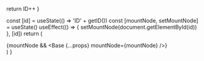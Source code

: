 
<Meta title="Components/Modal/WalletSelectorModal" />

  return ID++
}

  const [id] = useState(() => 'ID' + getID())
  const [mountNode, setMountNode] = useState()
  useEffect(() => {
    setMountNode(document.getElementById(id))
  }, [id])
  return (
    <IntlStorybookProvider>
      <div>
        <div id={id} />
        {mountNode && <Base {...props} mountNode={mountNode} />}
      </div>
    </IntlStorybookProvider>
  )
}

<Canvas isExpanded>
  <Story name="All providers">
    <WalletSelectorModal
      open
      availableProviders={[
        ProviderType.INJECTED,
        ProviderType.FORTMATIC,
        ProviderType.NETWORK,
        ProviderType.WALLET_CONNECT,
        ProviderType.WALLET_LINK,
      ]}
    />
  </Story>
</Canvas>

<Canvas>
  <Story name="Metamask as link">
    <WalletSelectorModal
      open
      availableProviders={[
        ProviderType.FORTMATIC,
        ProviderType.NETWORK,
        ProviderType.WALLET_CONNECT,
        ProviderType.WALLET_LINK,
      ]}
    />
  </Story>
</Canvas>

<Canvas>
  <Story name="Detected providers">
    <WalletSelectorModal open />
  </Story>
</Canvas>

<Canvas>
  <Story name="Loading">
    <WalletSelectorModal open loading={true} />
  </Story>
</Canvas>

<Canvas>
  <Story name="Error">
    <WalletSelectorModal open error={'Could not connect wallet'} />
  </Story>
</Canvas>

<Divider size="small" />
